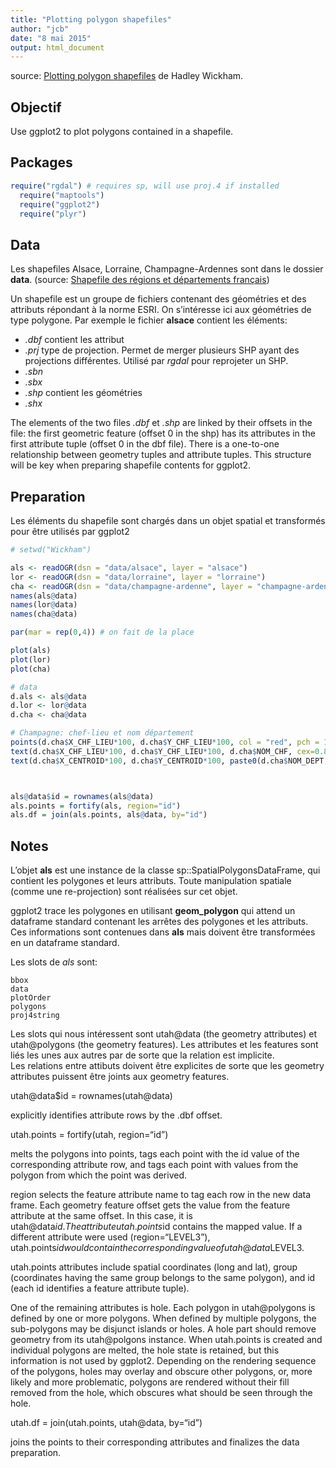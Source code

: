 ```yaml
---
title: "Plotting polygon shapefiles"
author: "jcb"
date: "8 mai 2015"
output: html_document
---
```


source: [Plotting polygon shapefiles](https://github.com/hadley/ggplot2/wiki/plotting-polygon-shapefiles) de Hadley Wickham.

Objectif
--------
Use ggplot2 to plot polygons contained in a shapefile.

Packages
--------
```r
require("rgdal") # requires sp, will use proj.4 if installed
  require("maptools")
  require("ggplot2")
  require("plyr")
```
Data
----
Les shapefiles Alsace, Lorraine, Champagne-Ardennes sont dans le dossier __data__. (source: [Shapefile des régions et départements français](http://www.actualitix.com/shapefile-des-regions-au-niveau-departemental.html))

Un shapefile est un groupe de fichiers contenant des géométries et des attributs répondant à la norme ESRI. On s'intéresse ici aux géométries de type polygone.
Par exemple le fichier __alsace__ contient les éléments:

- _.dbf_ contient les attribut
- _.prj_ type de projection. Permet de merger plusieurs SHP ayant des projections différentes. Utilisé par _rgdal_ pour reprojeter un SHP.
- _.sbn_
- _.sbx_
- _.shp_ contient les géométries
- _.shx_

The elements of the two files _.dbf_ et _.shp_ are linked by their offsets in the file: the first geometric feature (offset 0 in the shp) has its attributes in the first attribute tuple (offset 0 in the dbf file).  There is a one-to-one relationship between geometry tuples and attribute tuples.  This structure will be key when preparing shapefile contents for ggplot2.

Preparation
------------
Les éléments du shapefile sont chargés dans un objet spatial et transformés pour être utilisés par ggplot2

```r
# setwd("Wickham")

als <- readOGR(dsn = "data/alsace", layer = "alsace")
lor <- readOGR(dsn = "data/lorraine", layer = "lorraine")
cha <- readOGR(dsn = "data/champagne-ardenne", layer = "champagne-ardenne")
names(als@data)
names(lor@data)
names(cha@data)

par(mar = rep(0,4)) # on fait de la place

plot(als)
plot(lor)
plot(cha)

# data
d.als <- als@data
d.lor <- lor@data
d.cha <- cha@data

# Champagne: chef-lieu et nom département
points(d.cha$X_CHF_LIEU*100, d.cha$Y_CHF_LIEU*100, col = "red", pch = 19)
text(d.cha$X_CHF_LIEU*100, d.cha$Y_CHF_LIEU*100, d.cha$NOM_CHF, cex=0.8, pos=4)
text(d.cha$X_CENTROID*100, d.cha$Y_CENTROID*100, paste0(d.cha$NOM_DEPT, " (", d.cha$CODE_DEPT,")"), cex=0.6, pos=1)



als@data$id = rownames(als@data)
als.points = fortify(als, region="id")
als.df = join(als.points, als@data, by="id")
```

Notes
-----
L'objet __als__ est une instance de la classe sp::SpatialPolygonsDataFrame, qui contient les polygones et leurs attributs. Toute manipulation spatiale (comme une re-projection) sont réalisées sur cet objet.

ggplot2 trace les polygones en utilisant __geom_polygon__ qui attend un dataframe standard contenant les arrêtes des polygones et les attributs. Ces informations sont contenues dans __als__ mais doivent être transformées en un dataframe standard.

Les slots de _als_ sont:

    bbox
    data
    plotOrder
    polygons
    proj4string

Les slots qui nous intéressent sont utah@data (the geometry attributes) et utah@polygons (the geometry features). Les attributes et les features sont liés les unes aux autres par de sorte que la relation est implicite.  
Les relations entre attibuts doivent être explicites de sorte que les geometry attributes  puissent être joints aux geometry features.

  utah@data$id = rownames(utah@data)

explicitly identifies attribute rows by the .dbf offset.

  utah.points = fortify(utah, region="id")

melts the polygons into points, tags each point with the id value of the corresponding attribute row, and tags each point with values from the polygon from which the point was derived.

region selects the feature attribute name to tag each row in the new data frame.  Each geometry feature offset gets the value from the feature attribute at the same offset.  In this case, it is utah@data$id.  The attribute utah.points$id contains the mapped value.  If a different attribute were used (region="LEVEL3"), utah.points$id would contain the corresponding value of utah@data$LEVEL3.

utah.points attributes include spatial coordinates (long and lat), group (coordinates having the same group belongs to the same polygon), and id (each id identifies a feature attribute tuple).

One of the remaining attributes is hole.  Each polygon in utah@polygons is defined by one or more polygons. When defined by multiple polygons, the sub-polygons may be disjunct islands or holes. A hole part should remove geometry from its utah@polgons instance.  When utah.points is created and individual polygons are melted, the hole state is retained, but this information is not used by ggplot2. Depending on the rendering sequence of the polygons, holes may overlay and obscure other polygons, or, more likely and more problematic, polygons are rendered without their fill removed from the hole, which obscures what should be seen through the hole.

  utah.df = join(utah.points, utah@data, by="id")

joins the points to their corresponding attributes and finalizes the data preparation.

  